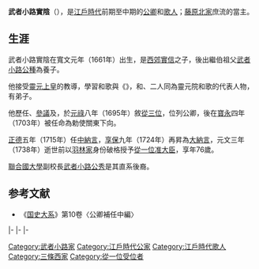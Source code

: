 {{東亞男性歷史人物
|名稱 = 武者小路實陰
|出生日期 = [[寬文|寬文]]元年十一月初一（1661年12月22日）
|逝世日期 = [[元文_(日本)|元文]]三年九月三十（{{death date and age|1738|11|11|1661|12|22}}）
|法號 = 超嶽院天休命德
|身份 = [[從一位|從一位]][[准大臣|准大臣]]
|主君 = [[靈元天皇|靈元天皇]]→[[東山天皇|東山天皇]]→[[中御門天皇|中御門天皇]]→[[櫻町天皇|櫻町天皇]]
|父親 = [[西郊實信|西郊實信]]
|養父 = [[武者小路公種|武者小路公種]]
|子 = [[武者小路公野|武者小路公野]]、[[高松重季|高松重季]]
}}

{{japanese|japanese=武者小路 実陰|kana=むしゃのこうじ さねかげ|romaji=Mushanokōji Sanekage|kyujitai=武者小路 實陰}}
'''武者小路實陰'''（{{bd|1661年|12月22日|1738年|11月11日}}），是[[江戶時代|江戶時代]]前期至中期的[[公卿|公卿]]和[[歌人|歌人]]；[[藤原北家|藤原北家]]{{link-ja|閑院流|閑院流}}{{link-ja|三條西家|三条西家|三條西}}庶流的{{link-ja|武者小路家|武者小路家}}當主。

==生涯==
武者小路實陰在寬文元年（1661年）出生，是[[西郊實信|西郊實信]]之子，後出繼伯祖父[[武者小路公種|武者小路公種]]為養子。

他接受[[靈元天皇|靈元上皇]]的教導，學習和歌與《{{link-ja|古今傳授|古今伝授}}》，和{{link-ja|清水谷實業|清水谷実業}}、{{link-ja|中院通躬|中院通躬}}二人同為靈元院和歌的代表人物，有弟子{{link-ja|似雲|似雲}}。

他歷任{{link-ja|非參議|非参議}}、[[參議|參議]]及{{link-ja|議奏|議奏}}，於[[元祿|元祿]]八年（1695年）敘[[從三位|從三位]]，位列公卿，後在[[寶永|寶永]]四年（1703年）被任命為勅使關東下向。

[[正德_(日本)|正德]]五年（1715年）任[[中納言|中納言]]，[[享保|享保]]九年（1724年）再昇為[[大納言|大納言]]，元文三年（1738年）逝世前以[[羽林家|羽林家]]{{link-ja|新家|新家}}身份破格授予[[從一位|從一位]][[准大臣|准大臣]]，享年76歲。

[[聯合國大學|聯合國大學]]副校長[[武者小路公秀|武者小路公秀]]是其直系後裔。

==参考文献==
*《[[国史大系|国史大系]]》第10卷〈公卿補任中編〉

{{start box|width=auto}}
{{s-pre}}
|-
{{s-before|[[武者小路公種|武者小路公種]]}}
{{s-title|{{link-ja|武者小路家|武者小路家}}當主|1692年5月14日－1738年11月11日}}
{{s-after|[[武者小路公野|武者小路公野]]}}
|-
{{s-off}}
|-
{{s-vacant||last=[[中山兼親|中山兼親]]}}
{{s-title|[[准大臣|准大臣]]|1738年11月7日－1738年11月11日}}
{{s-vacant||next=[[葉室賴胤|葉室賴胤]]}}
{{end box}}

[[Category:武者小路家|Category:武者小路家]]
[[Category:江戶時代公家|Category:江戶時代公家]]
[[Category:江戶時代歌人|Category:江戶時代歌人]]
[[Category:三條西家|Category:三條西家]]
[[Category:從一位受位者|Category:從一位受位者]]